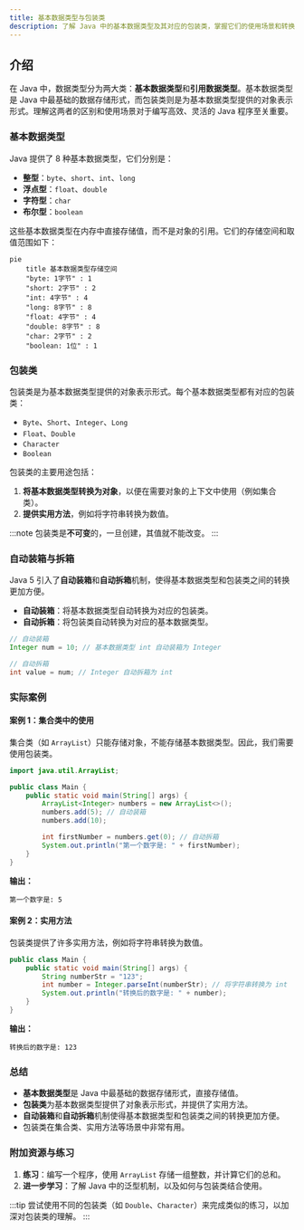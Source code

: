 ```yaml
---
title: 基本数据类型与包装类
description: 了解 Java 中的基本数据类型及其对应的包装类，掌握它们的使用场景和转换方法。
---
```


## 介绍

在 Java 中，数据类型分为两大类：**基本数据类型**和**引用数据类型**。基本数据类型是 Java 中最基础的数据存储形式，而包装类则是为基本数据类型提供的对象表示形式。理解这两者的区别和使用场景对于编写高效、灵活的 Java 程序至关重要。

### 基本数据类型

Java 提供了 8 种基本数据类型，它们分别是：

- **整型**：`byte`、`short`、`int`、`long`
- **浮点型**：`float`、`double`
- **字符型**：`char`
- **布尔型**：`boolean`

这些基本数据类型在内存中直接存储值，而不是对象的引用。它们的存储空间和取值范围如下：

```mermaid
pie
    title 基本数据类型存储空间
    "byte: 1字节" : 1
    "short: 2字节" : 2
    "int: 4字节" : 4
    "long: 8字节" : 8
    "float: 4字节" : 4
    "double: 8字节" : 8
    "char: 2字节" : 2
    "boolean: 1位" : 1
```

### 包装类

包装类是为基本数据类型提供的对象表示形式。每个基本数据类型都有对应的包装类：

- `Byte`、`Short`、`Integer`、`Long`
- `Float`、`Double`
- `Character`
- `Boolean`

包装类的主要用途包括：

1. **将基本数据类型转换为对象**，以便在需要对象的上下文中使用（例如集合类）。
2. **提供实用方法**，例如将字符串转换为数值。

:::note
包装类是**不可变**的，一旦创建，其值就不能改变。
:::

### 自动装箱与拆箱

Java 5 引入了**自动装箱**和**自动拆箱**机制，使得基本数据类型和包装类之间的转换更加方便。

- **自动装箱**：将基本数据类型自动转换为对应的包装类。
- **自动拆箱**：将包装类自动转换为对应的基本数据类型。

```java
// 自动装箱
Integer num = 10; // 基本数据类型 int 自动装箱为 Integer

// 自动拆箱
int value = num; // Integer 自动拆箱为 int
```

### 实际案例

#### 案例 1：集合类中的使用

集合类（如 `ArrayList`）只能存储对象，不能存储基本数据类型。因此，我们需要使用包装类。

```java
import java.util.ArrayList;

public class Main {
    public static void main(String[] args) {
        ArrayList<Integer> numbers = new ArrayList<>();
        numbers.add(5); // 自动装箱
        numbers.add(10);

        int firstNumber = numbers.get(0); // 自动拆箱
        System.out.println("第一个数字是: " + firstNumber);
    }
}
```

**输出：**
```
第一个数字是: 5
```

#### 案例 2：实用方法

包装类提供了许多实用方法，例如将字符串转换为数值。

```java
public class Main {
    public static void main(String[] args) {
        String numberStr = "123";
        int number = Integer.parseInt(numberStr); // 将字符串转换为 int
        System.out.println("转换后的数字是: " + number);
    }
}
```

**输出：**
```
转换后的数字是: 123
```

### 总结

- **基本数据类型**是 Java 中最基础的数据存储形式，直接存储值。
- **包装类**为基本数据类型提供了对象表示形式，并提供了实用方法。
- **自动装箱**和**自动拆箱**机制使得基本数据类型和包装类之间的转换更加方便。
- 包装类在集合类、实用方法等场景中非常有用。

### 附加资源与练习

1. **练习**：编写一个程序，使用 `ArrayList` 存储一组整数，并计算它们的总和。
2. **进一步学习**：了解 Java 中的泛型机制，以及如何与包装类结合使用。

:::tip
尝试使用不同的包装类（如 `Double`、`Character`）来完成类似的练习，以加深对包装类的理解。
:::